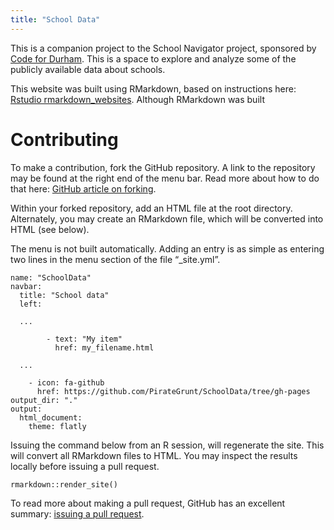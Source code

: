 ```yaml
---
title: "School Data"
---
```


This is a companion project to the School Navigator project, sponsored by [Code for Durham](http://codefordurham.com/). This is a space to explore and analyze some of the publicly available data about schools.

This website was built using RMarkdown, based on instructions here: [Rstudio rmarkdown_websites](http://rmarkdown.rstudio.com/rmarkdown_websites.html). Although RMarkdown was built 

# Contributing

To make a contribution, fork the GitHub repository. A link to the repository may be found at the right end of the menu bar. Read more about how to do that here: [GitHub article on forking](https://help.github.com/articles/fork-a-repo/).

Within your forked repository, add an HTML file at the root directory. Alternately, you may create an RMarkdown file, which will be converted into HTML (see below). 

The menu is not built automatically. Adding an entry is as simple as entering two lines in the menu section of the file "_site.yml".

```
name: "SchoolData"
navbar:
  title: "School data"
  left:
  
  ... 
  
        - text: "My item"
          href: my_filename.html
          
  ...
  
    - icon: fa-github
      href: https://github.com/PirateGrunt/SchoolData/tree/gh-pages
output_dir: "."
output:
  html_document:
    theme: flatly
```

Issuing the command below from an R session, will regenerate the site. This will convert all RMarkdown files to HTML. You may inspect the results locally before issuing a pull request.

```
rmarkdown::render_site()
```

To read more about making a pull request, GitHub has an excellent summary: [issuing a pull request](https://help.github.com/articles/using-pull-requests/).